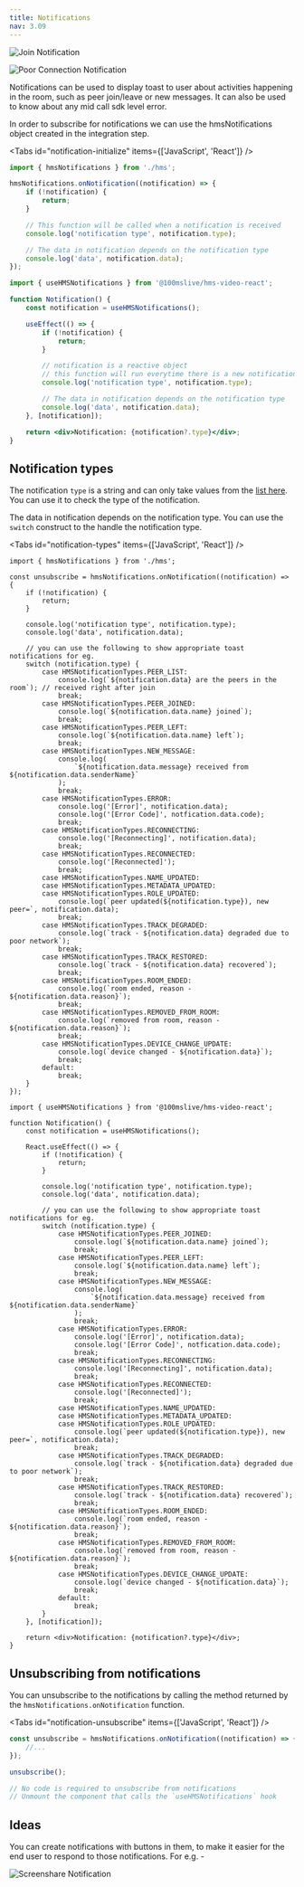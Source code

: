 ```yaml
---
title: Notifications
nav: 3.09
---
```


![Join Notification](/guides/notification-join.png)

![Poor Connection Notification](/guides/notification-internet.png)

Notifications can be used to display toast to user about activities happening in the room, such as peer join/leave or new messages.
It can also be used to know about any mid call sdk level error.

In order to subscribe for notifications we can use the hmsNotifications object created in the integration step.

<Tabs id="notification-initialize" items={['JavaScript', 'React']} />

<Tab id="notification-initialize-0">

```jsx
import { hmsNotifications } from './hms';

hmsNotifications.onNotification((notification) => {
    if (!notification) {
        return;
    }

    // This function will be called when a notification is received
    console.log('notification type', notification.type);

    // The data in notification depends on the notification type
    console.log('data', notification.data);
});
```

</Tab>

<Tab id="notification-initialize-1">

```jsx
import { useHMSNotifications } from '@100mslive/hms-video-react';

function Notification() {
    const notification = useHMSNotifications();

    useEffect(() => {
        if (!notification) {
            return;
        }

        // notification is a reactive object
        // this function will run everytime there is a new notification
        console.log('notification type', notification.type);

        // The data in notification depends on the notification type
        console.log('data', notification.data);
    }, [notification]);

    return <div>Notification: {notification?.type}</div>;
}
```

</Tab>

## Notification types

The notification `type` is a string and can only take values from the [list here](/api-reference/javascript/v2/enums/HMSNotificationTypes).
You can use it to check the type of the notification.

The data in notification depends on the notification type. You can use the `switch` construct to the handle the notification type.

<Tabs id="notification-types" items={['JavaScript', 'React']} />

<Tab id="notification-types-0">

```jsx{14-44}
import { hmsNotifications } from './hms';

const unsubscribe = hmsNotifications.onNotification((notification) => {
    if (!notification) {
        return;
    }

    console.log('notification type', notification.type);
    console.log('data', notification.data);

    // you can use the following to show appropriate toast notifications for eg.
    switch (notification.type) {
        case HMSNotificationTypes.PEER_LIST:
            console.log(`${notification.data} are the peers in the room`); // received right after join
            break;
        case HMSNotificationTypes.PEER_JOINED:
            console.log(`${notification.data.name} joined`);
            break;
        case HMSNotificationTypes.PEER_LEFT:
            console.log(`${notification.data.name} left`);
            break;
        case HMSNotificationTypes.NEW_MESSAGE:
            console.log(
                `${notification.data.message} received from ${notification.data.senderName}`
            );
            break;
        case HMSNotificationTypes.ERROR:
            console.log('[Error]', notification.data);
            console.log('[Error Code]', notfication.data.code);
            break;
        case HMSNotificationTypes.RECONNECTING:
            console.log('[Reconnecting]', notification.data);
            break;
        case HMSNotificationTypes.RECONNECTED:
            console.log('[Reconnected]');
            break;
        case HMSNotificationTypes.NAME_UPDATED:
        case HMSNotificationTypes.METADATA_UPDATED:
        case HMSNotificationTypes.ROLE_UPDATED:
            console.log(`peer updated(${notification.type}), new peer=`, notification.data);
            break;
        case HMSNotificationTypes.TRACK_DEGRADED:
            console.log(`track - ${notification.data} degraded due to poor network`);
            break;
        case HMSNotificationTypes.TRACK_RESTORED:
            console.log(`track - ${notification.data} recovered`);
            break;
        case HMSNotificationTypes.ROOM_ENDED:
            console.log(`room ended, reason - ${notification.data.reason}`);
            break;
        case HMSNotificationTypes.REMOVED_FROM_ROOM:
            console.log(`removed from room, reason - ${notification.data.reason}`);
            break;
        case HMSNotificationTypes.DEVICE_CHANGE_UPDATE:
            console.log(`device changed - ${notification.data}`);
            break;
        default:
            break;
    }
});
```

</Tab>

<Tab id="notification-types-1">

```jsx{14-44}
import { useHMSNotifications } from '@100mslive/hms-video-react';

function Notification() {
    const notification = useHMSNotifications();

    React.useEffect(() => {
        if (!notification) {
            return;
        }

        console.log('notification type', notification.type);
        console.log('data', notification.data);

        // you can use the following to show appropriate toast notifications for eg.
        switch (notification.type) {
            case HMSNotificationTypes.PEER_JOINED:
                console.log(`${notification.data.name} joined`);
                break;
            case HMSNotificationTypes.PEER_LEFT:
                console.log(`${notification.data.name} left`);
                break;
            case HMSNotificationTypes.NEW_MESSAGE:
                console.log(
                    `${notification.data.message} received from ${notification.data.senderName}`
                );
                break;
            case HMSNotificationTypes.ERROR:
                console.log('[Error]', notification.data);
                console.log('[Error Code]', notfication.data.code);
                break;
            case HMSNotificationTypes.RECONNECTING:
                console.log('[Reconnecting]', notification.data);
                break;
            case HMSNotificationTypes.RECONNECTED:
                console.log('[Reconnected]');
                break;
            case HMSNotificationTypes.NAME_UPDATED:
            case HMSNotificationTypes.METADATA_UPDATED:
            case HMSNotificationTypes.ROLE_UPDATED:
                console.log(`peer updated(${notification.type}), new peer=`, notification.data);
                break;
            case HMSNotificationTypes.TRACK_DEGRADED:
                console.log(`track - ${notification.data} degraded due to poor network`);
                break;
            case HMSNotificationTypes.TRACK_RESTORED:
                console.log(`track - ${notification.data} recovered`);
                break;
            case HMSNotificationTypes.ROOM_ENDED:
                console.log(`room ended, reason - ${notification.data.reason}`);
                break;
            case HMSNotificationTypes.REMOVED_FROM_ROOM:
                console.log(`removed from room, reason - ${notification.data.reason}`);
                break;
            case HMSNotificationTypes.DEVICE_CHANGE_UPDATE:
                console.log(`device changed - ${notification.data}`);
                break;
            default:
                break;
        }
    }, [notification]);

    return <div>Notification: {notification?.type}</div>;
}
```

</Tab>

## Unsubscribing from notifications

You can unsubscribe to the notifications by calling the method returned by the `hmsNotifications.onNotification` function.

<Tabs id="notification-unsubscribe" items={['JavaScript', 'React']} />

<Tab id="notification-unsubscribe-0">

```jsx
const unsubscribe = hmsNotifications.onNotification((notification) => {
    //...
});

unsubscribe();
```

</Tab>

<Tab id="notification-unsubscribe-1">

```jsx
// No code is required to unsubscribe from notifications
// Unmount the component that calls the `useHMSNotifications` hook
```

</Tab>

## Ideas

You can create notifications with buttons in them, to make it easier for the end user to respond to those notifications.
For e.g. -

![Screenshare Notification](/guides/notification-screen.png)
